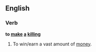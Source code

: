 ==English==

===Verb===
'''to [[make]] [[a]] [[killing]]'''

# To win/earn a vast amount of [[money]].